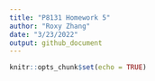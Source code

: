 ```yaml
---
title: "P8131 Homework 5"
author: "Roxy Zhang"
date: "3/23/2022"
output: github_document
---
```


```r
knitr::opts_chunk$set(echo = TRUE)
```

